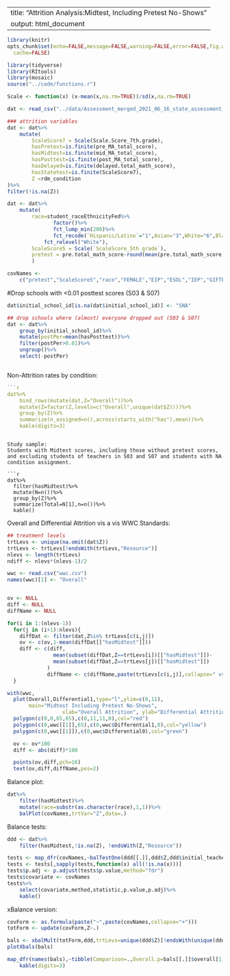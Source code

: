 
---
title: "Attrition Analysis:Midtest, Including Pretest No-Shows"
output: html_document
---

```r
library(knitr)
opts_chunk$set(echo=FALSE,message=FALSE,warning=FALSE,error=FALSE,fig.width=9,fig.height=9,
  cache=FALSE)
```

```r
library(tidyverse)
library(RItools)
library(mosaic)
source("../code/functions.r")

Scale <- function(x) (x-mean(x,na.rm=TRUE))/sd(x,na.rm=TRUE)

dat <- read_csv("../data/Assessment_merged_2021_06_16_state_assessment_N=4311.csv")

### attrition variables
dat <- dat%>%
    mutate(
        ScaleScore7 = Scale(Scale.Score_7th.grade),
        hasPretest=is.finite(pre_MA_total_score),
        hasMidtest=is.finite(mid_MA_total_score),
        hasPosttest=is.finite(post_MA_total_score),
        hasDelayed=is.finite(delayed.total_math_score),
        hasStatetest=is.finite(ScaleScore7),
        Z =rdm_condition
)%>%
filter(!is.na(Z))
```

```r

dat <- dat%>%
    mutate(
        race=student_raceEthnicityFed%>%
               factor()%>%
               fct_lump_min(200)%>%
               fct_recode(`Hispanic/Latino`="1",Asian="3",White="6",Black="4")%>%
            fct_relevel("White"),
        ScaleScore5 = Scale(`ScaleScore_5th grade`),
        pretest = pre.total_math_score-round(mean(pre.total_math_score,na.rm=TRUE))
        )

covNames <-
    c("pretest","ScaleScore5","race","FEMALE","EIP","ESOL","IEP","GIFTED") ## more?
```

#Drop schools with <0.01 posttest scores (S03 & S07)
```r

dat$initial_school_id[is.na(dat$initial_school_id)] <- "SNA"

## drop schools where (almost) everyone dropped out (S03 & S07)
dat <- dat%>%
    group_by(initial_school_id)%>%
    mutate(postPer=mean(hasPosttest))%>%
    filter(postPer>0.01)%>%
    ungroup()%>%
    select(-postPer)
```

```
````
Non-Attrition rates by condition:
```r

```r
dat%>%
    bind_rows(mutate(dat,Z="Overall"))%>%
    mutate(Z=factor(Z,levels=c("Overall",unique(dat$Z))))%>%
    group_by(Z)%>%
    summarize(n_assigned=n(),across(starts_with("has"),mean))%>%
    kable(digits=3)
```

```

Study sample:
Students with Midtest scores, including those without pretest scores, and excluding students of teachers in S03 and S07 and students with NA condition assignment.

```r
dat%>%
  filter(hasMidtest)%>%
  mutate(N=n())%>%
  group_by(Z)%>%
  summarize(Total=N[1],n=n())%>%
  kable()
```

Overall and Differential Attrition vis a vis WWC Standards:
```r
## treatment levels
trtLevs <- unique(na.omit(dat$Z))
trtLevs <- trtLevs[!endsWith(trtLevs,"Resource")]
nlevs <- length(trtLevs)
ndiff <- nlevs*(nlevs-1)/2

wwc <- read.csv("wwc.csv")
names(wwc)[1] <- "Overall"


ov <- NULL
diff <- NULL
diffName <- NULL

for(i in 1:(nlevs-1))
  for(j in (i+1):nlevs){
    diffDat <- filter(dat,Z%in% trtLevs[c(i,j)])
    ov <- c(ov,1-mean(diffDat[["hasMidtest"]]))
    diff <- c(diff,
               mean(subset(diffDat,Z==trtLevs[i])[["hasMidtest"]])-
               mean(subset(diffDat,Z==trtLevs[j])[["hasMidtest"]])
             )
             diffName <- c(diffName,paste(trtLevs[c(i,j)],collapse=" vs. "))
  }

with(wwc,
  plot(Overall,Differential1,type="l",ylim=c(0,11),
       main="Midtest Including Pretest No-Shows",
                  xlab="Overall Attrition", ylab="Differential Attrition"))
  polygon(c(0,0,65,65),c(0,11,11,0),col="red")
  polygon(c(0,wwc[[1]],65),c(0,wwc$Differential1,0),col="yellow")
  polygon(c(0,wwc[[1]]),c(0,wwc$Differential0),col="green")

  ov <- ov*100
  diff <- abs(diff)*100

  points(ov,diff,pch=16)
  text(ov,diff,diffName,pos=2)

```


Balance plot:
```r
dat%>%
    filter(hasMidtest)%>%
    mutate(race=substr(as.character(race),1,1))%>%
    balPlot(covNames,trtVar="Z",data=.)
```

Balance tests:
```r
ddd <- dat%>%
    filter(hasMidtest,!is.na(Z), !endsWith(Z,"Resource"))

tests <- map_dfr(covNames,~balTestOne(ddd[[.]],ddd$Z,ddd$initial_teacher_class))
tests <- tests[,sapply(tests,function(x) all(!is.na(x)))]
tests$p.adj <- p.adjust(tests$p.value,method="fdr")
tests$covariate <- covNames
tests%>%
    select(covariate,method,statistic,p.value,p.adj)%>%
    kable()
```
xBalance version:
```r
covForm <- as.formula(paste("~",paste(covNames,collapse="+")))
totForm <- update(covForm,Z~.)

bals <- xbalMult(totForm,ddd,trtLevs=unique(ddd$Z)[!endsWith(unique(ddd$Z),"Resource")],strata=list(cls=~ddd$initial_teacher_class),na.rm=TRUE)
plotXbals(bals)

map_dfr(names(bals),~tibble(Comparison=.,Overall.p=bals[[.]]$overall[1,"p.value"]))%>%
    kable(digits=3)
```

